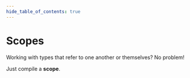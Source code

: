 ```yaml
---
hide_table_of_contents: true
---
```



# Scopes

Working with types that refer to one another or themselves? No problem!

Just compile a **scope**.

<StackBlitzDemo embedId="scope" />
